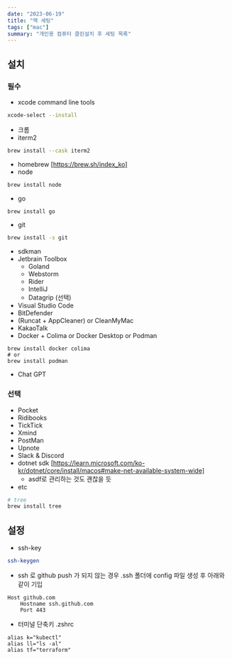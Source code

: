 ```yaml
---
date: "2023-06-19"
title: "맥 세팅"
tags: ["mac"]
summary: "개인용 컴퓨터 클린설치 후 세팅 목록"
---
```


## 설치

### 필수

- xcode command line tools
```bash
xcode-select --install
```
- 크롬
- iterm2
```bash
brew install --cask iterm2
```
- homebrew [https://brew.sh/index_ko]
- node
```bash
brew install node
```
- go
```bash
brew install go
```
- git
```bash
brew install -s git
```
- sdkman
- Jetbrain Toolbox
  - Goland
  - Webstorm
  - Rider
  - IntelliJ
  - Datagrip (선택)
- Visual Studio Code
- BitDefender
- (Runcat + AppCleaner) or CleanMyMac
- KakaoTalk
- Docker + Colima or Docker Desktop or Podman
```
brew install docker colima
# or
brew install podman
```
- Chat GPT

### 선택

- Pocket
- Ridibooks
- TickTick
- Xmind
- PostMan
- Upnote
- Slack & Discord
- dotnet sdk [https://learn.microsoft.com/ko-kr/dotnet/core/install/macos#make-net-available-system-wide]
  - asdf로 관리하는 것도 괜찮을 듯
- etc
```bash
# tree
brew install tree
```

## 설정

- ssh-key

```bash
ssh-keygen
```

- ssh 로 github push 가 되지 않는 경우 .ssh 폴더에 config 파일 생성 후 아래와 같이 기입

```
Host github.com
    Hostname ssh.github.com
    Port 443
```

- 터미널 단축키 .zshrc

```
alias k="kubectl"
alias ll="ls -al"
alias tf="terraform"
```